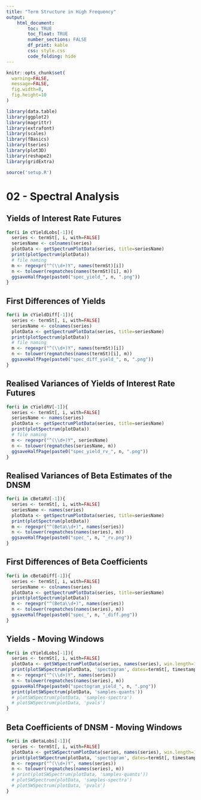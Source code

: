 ```yaml
---
title: "Term Structure in High Frequency"
output: 
    html_document:
        toc: TRUE
        toc_float: TRUE
        number_sections: FALSE
        df_print: kable
        css: style.css
        code_folding: hide
---
```


```r
knitr::opts_chunk$set(
  warning=FALSE,
  message=FALSE,
  fig.width=8,
  fig.height=10
)
```


```r
library(data.table)
library(ggplot2)
library(magrittr)
library(extrafont)
library(scales)
library(fBasics)
library(tseries)
library(plot3D)
library(reshape2)
library(gridExtra)

source('setup.R')
```

# 02 - Spectral Analysis

## Yields of Interest Rate Futures

```r
for(i in cYieldLobs[-1]){
  series <- termSt[, i, with=FALSE]
  seriesName <- colnames(series)
  plotData <- getSpectrumPlotData(series, title=seriesName)
  print(plotSpectrum(plotData))
  # file naming
  m <- regexpr("^(\\d+)Y", names(termSt)[i])
  n <- tolower(regmatches(names(termSt)[i], m))
  ggsaveHalfPage(paste0("spec_yield_", n, ".png"))
}
```

## First Differences of Yields

```r
for(i in cYieldDiff[-1]){
  series <- termSt[, i, with=FALSE]
  seriesName <- colnames(series)
  plotData <- getSpectrumPlotData(series, title=seriesName)
  print(plotSpectrum(plotData))
  # file naming
  m <- regexpr("^(\\d+)Y", names(termSt)[i])
  n <- tolower(regmatches(names(termSt)[i], m))
  ggsaveHalfPage(paste0("spec_diff_yield_", n, ".png"))
}
```

## Realised Variances of Yields of Interest Rate Futures

```r
for(i in cYieldRV[-1]){
  series <- termSt[, i, with=FALSE]
  seriesName <- names(series)
  plotData <- getSpectrumPlotData(series, title=seriesName)
  print(plotSpectrum(plotData))
  # file naming
  m <- regexpr("^(\\d+)Y", seriesName)
  n <- tolower(regmatches(seriesName, m))
  ggsaveHalfPage(paste0("spec_yield_rv_", n, ".png"))
}
```

## Realised Variances of Beta Estimates of the DNSM

```r
for(i in cBetaRV[-1]){
  series <- termSt[, i, with=FALSE]
  seriesName <- names(series)
  plotData <- getSpectrumPlotData(series, title=seriesName)
  print(plotSpectrum(plotData))
  m <- regexpr("^(Beta\\d+)", names(series))
  n <- tolower(regmatches(names(series), m))
  ggsaveHalfPage(paste0("spec_", n, "_rv.png"))
}
```

## First Differences of Beta Coefficients

```r
for(i in cBetaDiff[-1]){
  series <- termSt[, i, with=FALSE]
  seriesName <- colnames(series)
  plotData <- getSpectrumPlotData(series, title=seriesName)
  print(plotSpectrum(plotData))
  m <- regexpr("^(Beta\\d+)", names(series))
  n <- tolower(regmatches(names(series), m))
  ggsaveHalfPage(paste0("spec_", n, "_diff.png"))
}
```

## Yields - Moving Windows

```r
for(i in cYieldLobs[-1]){
  series <- termSt[, i, with=FALSE]
  plotData <- getSWSpectrumPlotData(series, names(series), win.length=125)
  print(plotSWSpectrum(plotData, 'spectogram', dates=termSt[, timestamp]))
  m <- regexpr("^(\\d+)Y", names(series))
  n <- tolower(regmatches(names(series), m))
  ggsaveHalfPage(paste0("spectogram_yield_", n, ".png"))
  print(plotSWSpectrum(plotData, 'samples-quants'))
  # plotSWSpectrum(plotData, 'samples-spectra')
  # plotSWSpectrum(plotData, 'pvals')
}
```

## Beta Coefficients of DNSM - Moving Windows

```r
for(i in cBetaLobs[-1]){
  series <- termSt[, i, with=FALSE]
  plotData <- getSWSpectrumPlotData(series, names(series), win.length=125)
  print(plotSWSpectrum(plotData, 'spectogram', dates=termSt[, timestamp]))
  m <- regexpr("^(\\d+)Y", names(series))
  n <- tolower(regmatches(names(series), m))
  # print(plotSWSpectrum(plotData, 'samples-quants'))
  # plotSWSpectrum(plotData, 'samples-spectra')
  # plotSWSpectrum(plotData, 'pvals')
}
```
